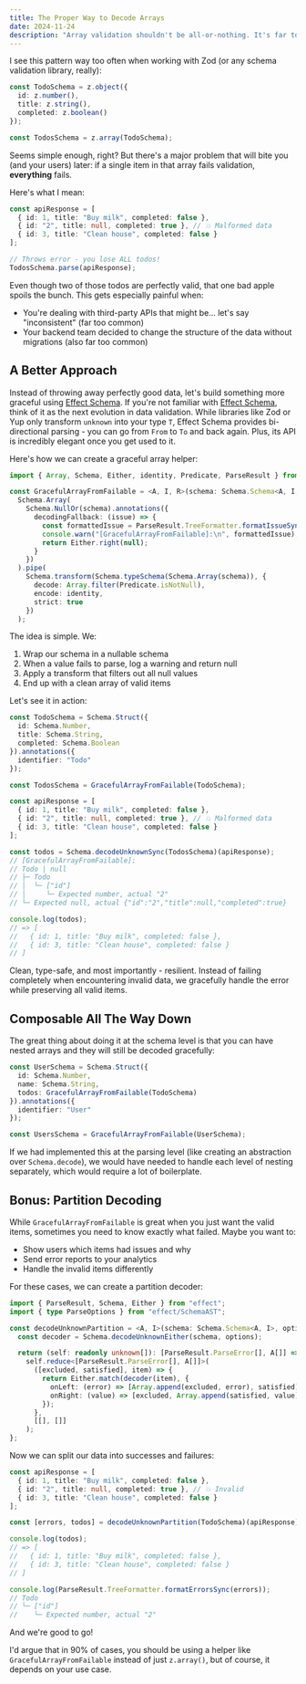 ```yaml
---
title: The Proper Way to Decode Arrays
date: 2024-11-24
description: "Array validation shouldn't be all-or-nothing. It's far too common to blindly use z.array() and lose valid data when a single item fails validation. Let's see how to build a more graceful approach using Effect Schema."
---
```


I see this pattern way too often when working with Zod (or any schema validation library, really):

```ts
const TodoSchema = z.object({
  id: z.number(),
  title: z.string(),
  completed: z.boolean()
});

const TodosSchema = z.array(TodoSchema);
```

Seems simple enough, right? But there's a major problem that will bite you (and your users) later: if a single item in that array fails validation, **everything** fails.

Here's what I mean:

```ts
const apiResponse = [
  { id: 1, title: "Buy milk", completed: false },
  { id: "2", title: null, completed: true }, // 💥 Malformed data
  { id: 3, title: "Clean house", completed: false }
];

// Throws error - you lose ALL todos!
TodosSchema.parse(apiResponse);
```

Even though two of those todos are perfectly valid, that one bad apple spoils the bunch. This gets especially painful when:

- You're dealing with third-party APIs that might be... let's say "inconsistent" (far too common)
- Your backend team decided to change the structure of the data without migrations (also far too common)

## A Better Approach

Instead of throwing away perfectly good data, let's build something more graceful using [Effect Schema](https://effect.website/docs/schema/introduction/). If you're not familiar with [Effect Schema](https://effect.website/docs/schema/introduction/), think of it as the next evolution in data validation. While libraries like Zod or Yup only transform `unknown` into your type `T`, Effect Schema provides bi-directional parsing - you can go from `From` to `To` and back again. Plus, its API is incredibly elegant once you get used to it.

Here's how we can create a graceful array helper:

```ts
import { Array, Schema, Either, identity, Predicate, ParseResult } from "effect";

const GracefulArrayFromFailable = <A, I, R>(schema: Schema.Schema<A, I, R>) =>
  Schema.Array(
    Schema.NullOr(schema).annotations({
      decodingFallback: (issue) => {
        const formattedIssue = ParseResult.TreeFormatter.formatIssueSync(issue);
        console.warn("[GracefulArrayFromFailable]:\n", formattedIssue);
        return Either.right(null);
      }
    })
  ).pipe(
    Schema.transform(Schema.typeSchema(Schema.Array(schema)), {
      decode: Array.filter(Predicate.isNotNull),
      encode: identity,
      strict: true
    })
  );
```

The idea is simple. We:

1. Wrap our schema in a nullable schema
2. When a value fails to parse, log a warning and return null
3. Apply a transform that filters out all null values
4. End up with a clean array of valid items

Let's see it in action:

```ts
const TodoSchema = Schema.Struct({
  id: Schema.Number,
  title: Schema.String,
  completed: Schema.Boolean
}).annotations({
  identifier: "Todo"
});

const TodosSchema = GracefulArrayFromFailable(TodoSchema);

const apiResponse = [
  { id: 1, title: "Buy milk", completed: false },
  { id: "2", title: null, completed: true }, // 💥 Malformed data
  { id: 3, title: "Clean house", completed: false }
];

const todos = Schema.decodeUnknownSync(TodosSchema)(apiResponse);
// [GracefulArrayFromFailable]:
// Todo | null
// ├─ Todo
// │  └─ ["id"]
// │     └─ Expected number, actual "2"
// └─ Expected null, actual {"id":"2","title":null,"completed":true}

console.log(todos);
// => [
//   { id: 1, title: "Buy milk", completed: false },
//   { id: 3, title: "Clean house", completed: false }
// ]
```

Clean, type-safe, and most importantly - resilient. Instead of failing completely when encountering invalid data, we gracefully handle the error while preserving all valid items.

## Composable All The Way Down

The great thing about doing it at the schema level is that you can have nested arrays and they will still be decoded gracefully:

```ts
const UserSchema = Schema.Struct({
  id: Schema.Number,
  name: Schema.String,
  todos: GracefulArrayFromFailable(TodoSchema)
}).annotations({
  identifier: "User"
});

const UsersSchema = GracefulArrayFromFailable(UserSchema);
```

If we had implemented this at the parsing level (like creating an abstraction over `Schema.decode`), we would have needed to handle each level of nesting separately, which would require a lot of boilerplate.

## Bonus: Partition Decoding

While `GracefulArrayFromFailable` is great when you just want the valid items, sometimes you need to know exactly what failed. Maybe you want to:

- Show users which items had issues and why
- Send error reports to your analytics
- Handle the invalid items differently

For these cases, we can create a partition decoder:

```ts
import { ParseResult, Schema, Either } from "effect";
import { type ParseOptions } from "effect/SchemaAST";

const decodeUnknownPartition = <A, I>(schema: Schema.Schema<A, I>, options?: ParseOptions) => {
  const decoder = Schema.decodeUnknownEither(schema, options);

  return (self: readonly unknown[]): [ParseResult.ParseError[], A[]] =>
    self.reduce<[ParseResult.ParseError[], A[]]>(
      ([excluded, satisfied], item) => {
        return Either.match(decoder(item), {
          onLeft: (error) => [Array.append(excluded, error), satisfied],
          onRight: (value) => [excluded, Array.append(satisfied, value)]
        });
      },
      [[], []]
    );
};
```

Now we can split our data into successes and failures:

```ts
const apiResponse = [
  { id: 1, title: "Buy milk", completed: false },
  { id: "2", title: null, completed: true }, // 💥 Invalid
  { id: 3, title: "Clean house", completed: false }
];

const [errors, todos] = decodeUnknownPartition(TodoSchema)(apiResponse);

console.log(todos);
// => [
//   { id: 1, title: "Buy milk", completed: false },
//   { id: 3, title: "Clean house", completed: false }
// ]

console.log(ParseResult.TreeFormatter.formatErrorsSync(errors));
// Todo
// └─ ["id"]
//    └─ Expected number, actual "2"
```

And we're good to go!

I'd argue that in 90% of cases, you should be using a helper like `GracefulArrayFromFailable` instead of just `z.array()`, but of course, it depends on your use case.
